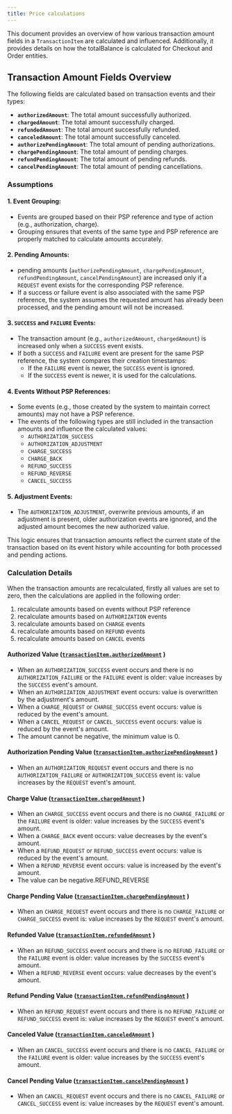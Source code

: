 ```yaml
---
title: Price calculations
---
```


This document provides an overview of how various transaction amount fields in a `TransactionItem` are calculated and influenced. Additionally, it provides details on how the totalBalance is calculated for Checkout and Order entities.

## Transaction Amount Fields Overview

The following fields are calculated based on transaction events and their types:

- **`authorizedAmount`**: The total amount successfully authorized.
- **`chargedAmount`**: The total amount successfully charged.
- **`refundedAmount`**: The total amount successfully refunded.
- **`canceledAmount`**: The total amount successfully canceled.
- **`authorizePendingAmount`**: The total amount of pending authorizations.
- **`chargePendingAmount`**: The total amount of pending charges.
- **`refundPendingAmount`**: The total amount of pending refunds.
- **`cancelPendingAmount`**: The total amount of pending cancellations.

### Assumptions

#### 1. Event Grouping:
  - Events are grouped based on their PSP reference and type of action (e.g., authorization, charge).
  - Grouping ensures that events of the same type and PSP reference are properly matched to calculate amounts accurately.
#### 2. Pending Amounts:
  - pending amounts (`authorizePendingAmount`, `chargePendingAmount`, `refundPendingAmount`, `cancelPendingAmount`) are increased only if a `REQUEST` event exists for the corresponding PSP reference.
  - If a success or failure event is also associated with the same PSP reference, the system assumes the requested amount has already been processed, and the pending amount will not be increased.
#### 3. `SUCCESS` and `FAILURE` Events:
  - The transaction amount (e.g., `authorizedAmount`, `chargedAmount`) is increased only when a `SUCCESS` event exists.
  - If both a `SUCCESS` and `FAILURE` event are present for the same PSP reference, the system compares their creation timestamps:
	- If the `FAILURE` event is newer, the `SUCCESS` event is ignored.
	- If the `SUCCESS` event is newer, it is used for the calculations.
#### 4. Events Without PSP References:
  - Some events (e.g., those created by the system to maintain correct amounts) may not have a PSP reference.
  - The events of the following types are still included in the transaction amounts and influence the calculated values:
    - `AUTHORIZATION_SUCCESS`
    - `AUTHORIZATION_ADJUSTMENT`
    - `CHARGE_SUCCESS`
    - `CHARGE_BACK`
    - `REFUND_SUCCESS`
    - `REFUND_REVERSE`
    - `CANCEL_SUCCESS`
#### 5. Adjustment Events:
  - The `AUTHORIZATION_ADJUSTMENT`, overwrite previous amounts, if an adjustment is present,
  older authorization events are ignored, and the adjusted amount becomes the new authorized value.

This logic ensures that transaction amounts reflect the current state of the transaction based on its event history while accounting for both processed and pending actions.

### Calculation Details

When the transaction amounts are recalculated, firstly all values are set to zero, 
then the calculations are applied in the following order:
  1. recalculate amounts based on events without PSP reference
  2. recalculate amounts based on `AUTHORIZATION` events
  3. recalculate amounts based on `CHARGE` events
  4. recalculate amounts based on `REFUND` events
  5. recalculate amounts based on `CANCEL` events

#### Authorized Value ([`transactionItem.authorizedAmount`](/api-reference/payments/objects/transaction-item#transactionitemsuthorizedamountmoney---) )
  - When an `AUTHORIZATION_SUCCESS` event occurs and there is no `AUTHORIZATION_FAILURE` or the `FAILURE` event is older: value increases by the `SUCCESS` event's amount.
  - When an `AUTHORIZATION_ADJUSTMENT` event occurs: value is overwritten by the adjustment's amount.
  - When a `CHARGE_REQUEST` or `CHARGE_SUCCESS` event occurs: value is reduced by the event's amount. 
  - When a `CANCEL_REQUEST` or `CANCEL_SUCCESS` event occurs: value is reduced by the event's amount. 
  - The amount cannot be negative, the minimum value is 0.

#### Authorization Pending Value ([`transactionItem.authorizePendingAmount`](/api-reference/payments/objects/transaction-item#transactionitemauthorizependingamountmoney---) )
  - When an `AUTHORIZATION_REQUEST` event occurs and there is no `AUTHORIZATION_FAILURE` or `AUTHORIZATION_SUCCESS` event is: value increases by the `REQUEST` event's amount.

#### Charge Value ([`transactionItem.chargedAmount`](/api-reference/payments/objects/transaction-item#transactionitemchargedamountmoney---) )
  - When an `CHARGE_SUCCESS` event occurs and there is no `CHARGE_FAILURE` or the `FAILURE` event is older: value increases by the `SUCCESS` event's amount.
  - When a `CHARGE_BACK` event occurs: value decreases by the event's amount.
  - When a `REFUND_REQUEST` or `REFUND_SUCCESS` event occurs: value is reduced by the event's amount. 
  - When a `REFUND_REVERSE` event occurs: value is increased by the event's amount. 
  - The value can be negative.REFUND_REVERSE

#### Charge Pending Value ([`transactionItem.chargePendingAmount`](/api-reference/payments/objects/transaction-item#transactionitemchargependingamountmoney---) )
  - When an `CHARGE_REQUEST` event occurs and there is no `CHARGE_FAILURE` or `CHARGE_SUCCESS` event is: value increases by the `REQUEST` event's amount.

#### Refunded Value ([`transactionItem.refundedAmount`](/api-reference/payments/objects/transaction-item#transactionitemrefundedamountmoney---) )
  - When an `REFUND_SUCCESS` event occurs and there is no `REFUND_FAILURE` or the `FAILURE` event is older: value increases by the `SUCCESS` event's amount.
  - When a `REFUND_REVERSE` event occurs: value decreases by the event's amount.

#### Refund Pending Value ([`transactionItem.refundPendingAmount`](/api-reference/payments/objects/transaction-item#transactionitemrefundpendingamountmoney---) )
  - When an `REFUND_REQUEST` event occurs and there is no `REFUND_FAILURE` or `REFUND_SUCCESS` event is: value increases by the `REQUEST` event's amount.

#### Canceled Value ([`transactionItem.canceledAmount`](/api-reference/payments/objects/transaction-item#transactionitemcanceledamountmoney---) )
  - When an `CANCEL_SUCCESS` event occurs and there is no `CANCEL_FAILURE` or the `FAILURE` event is older: value increases by the `SUCCESS` event's amount.

#### Cancel Pending Value ([`transactionItem.cancelPendingAmount`](/api-reference/payments/objects/transaction-item#transactionitemcancelpendingamountmoney---) )
  - When an `CANCEL_REQUEST` event occurs and there is no `CANCEL_FAILURE` or `CANCEL_SUCCESS` event is: value increases by the `REQUEST` event's amount.
